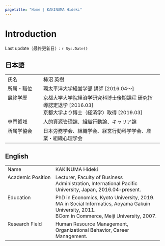 ```yaml
---
pagetitle: "Home | KAKINUMA Hideki"
---
```


# Introduction {.tabset}
Last update（最終更新日）: `r Sys.Date()`

## 日本語
<table>
<tbody>
<tr>
<td width="100" valign="top">氏名</td>
<td valign="top">柿沼 英樹</td>
</tr>
<tr>
<td width="100" valign="top">所属・職位</td>
<td valign="top">環太平洋大学経営学部 講師 [2016.04～]</td>
</tr>
<tr>
<td width="100" valign="top">最終学歴</td>
<td valign="top">京都大学大学院経済学研究科博士後期課程 研究指導認定退学 [2016.03]  
京都大学より博士（経済学）取得 [2019.03]
</td>
</tr>
<tr>
<td width="100" valign="top">専門領域</td>
<td valign="top">人的資源管理論、組織行動論、キャリア論</td>
</tr>
<tr>
<td width="100" valign="top">所属学協会</td>
<td valign="top">日本労務学会、組織学会、経営行動科学学会、産業・組織心理学会</td>
</tr></tbody>
</table>

## English
<table>
<tbody>
<tr>
<td width="140" valign="top">Name</td>
<td valign="top">KAKINUMA Hideki</td>
</tr>
<tr>
<td width="140" valign="top">Academic Position</td>
<td valign="top">Lecturer, Faculty of Business Administration, International Pacific University, Japan, 2016.04-present.</td>
</tr>
<tr>
<td width="140" valign="top">Education</td>
<td valign="top">PhD in Economics, Kyoto University, 2019.  
MA in Social Informatics, Aoyama Gakuin University, 2011.  
BCom in Commerce, Meiji University, 2007.</td>
</tr>
<tr>
<td width="140" valign="top">Research Field</td>
<td valign="top">Human Resource Management, Organizational Behavior, Career Management.</td>
</tr>
</tbody>
</table>